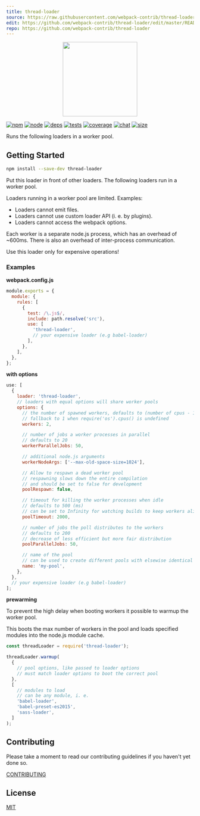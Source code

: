 ```yaml
---
title: thread-loader
source: https://raw.githubusercontent.com/webpack-contrib/thread-loader/master/README.md
edit: https://github.com/webpack-contrib/thread-loader/edit/master/README.md
repo: https://github.com/webpack-contrib/thread-loader
---
```

<div align="center">
  <a href="https://webpack.js.org/">
    <img width="200" height="200" vspace="" hspace="25" src="https://cdn.rawgit.com/webpack/media/e7485eb2/logo/icon-square-big.svg"/>
  </a>
</div>

[![npm][npm]][npm-url]
[![node][node]][node-url]
[![deps][deps]][deps-url]
[![tests][tests]][tests-url]
[![coverage][cover]][cover-url]
[![chat][chat]][chat-url]
[![size][size]][size-url]



Runs the following loaders in a worker pool.

## Getting Started

```bash
npm install --save-dev thread-loader
```

Put this loader in front of other loaders. The following loaders run in a worker pool.

Loaders running in a worker pool are limited. Examples:

- Loaders cannot emit files.
- Loaders cannot use custom loader API (i. e. by plugins).
- Loaders cannot access the webpack options.

Each worker is a separate node.js process, which has an overhead of ~600ms. There is also an overhead of inter-process communication.

Use this loader only for expensive operations!

### Examples

**webpack.config.js**

```js
module.exports = {
  module: {
    rules: [
      {
        test: /\.js$/,
        include: path.resolve('src'),
        use: [
          'thread-loader',
          // your expensive loader (e.g babel-loader)
        ],
      },
    ],
  },
};
```

**with options**

```js
use: [
  {
    loader: 'thread-loader',
    // loaders with equal options will share worker pools
    options: {
      // the number of spawned workers, defaults to (number of cpus - 1) or
      // fallback to 1 when require('os').cpus() is undefined
      workers: 2,

      // number of jobs a worker processes in parallel
      // defaults to 20
      workerParallelJobs: 50,

      // additional node.js arguments
      workerNodeArgs: ['--max-old-space-size=1024'],

      // Allow to respawn a dead worker pool
      // respawning slows down the entire compilation
      // and should be set to false for development
      poolRespawn: false,

      // timeout for killing the worker processes when idle
      // defaults to 500 (ms)
      // can be set to Infinity for watching builds to keep workers alive
      poolTimeout: 2000,

      // number of jobs the poll distributes to the workers
      // defaults to 200
      // decrease of less efficient but more fair distribution
      poolParallelJobs: 50,

      // name of the pool
      // can be used to create different pools with elsewise identical options
      name: 'my-pool',
    },
  },
  // your expensive loader (e.g babel-loader)
];
```

**prewarming**

To prevent the high delay when booting workers it possible to warmup the worker pool.

This boots the max number of workers in the pool and loads specified modules into the node.js module cache.

```js
const threadLoader = require('thread-loader');

threadLoader.warmup(
  {
    // pool options, like passed to loader options
    // must match loader options to boot the correct pool
  },
  [
    // modules to load
    // can be any module, i. e.
    'babel-loader',
    'babel-preset-es2015',
    'sass-loader',
  ]
);
```

## Contributing

Please take a moment to read our contributing guidelines if you haven't yet done so.

[CONTRIBUTING](https://github.com/webpack-contrib/thread-loader/blob/master/.github/CONTRIBUTING.md)

## License

[MIT](https://github.com/webpack-contrib/thread-loader/blob/master/LICENSE)

[npm]: https://img.shields.io/npm/v/thread-loader.svg
[npm-url]: https://npmjs.com/package/thread-loader
[node]: https://img.shields.io/node/v/thread-loader.svg
[node-url]: https://nodejs.org
[deps]: https://david-dm.org/webpack-contrib/thread-loader.svg
[deps-url]: https://david-dm.org/webpack-contrib/thread-loader
[tests]: https://github.com/webpack-contrib/thread-loader/workflows/thread-loader/badge.svg
[tests-url]: https://github.com/webpack-contrib/thread-loader/actions
[cover]: https://codecov.io/gh/webpack-contrib/thread-loader/branch/master/graph/badge.svg
[cover-url]: https://codecov.io/gh/webpack-contrib/thread-loader
[chat]: https://badges.gitter.im/webpack/webpack.svg
[chat-url]: https://gitter.im/webpack/webpack
[size]: https://packagephobia.now.sh/badge?p=thread-loader
[size-url]: https://packagephobia.now.sh/result?p=thread-loader

